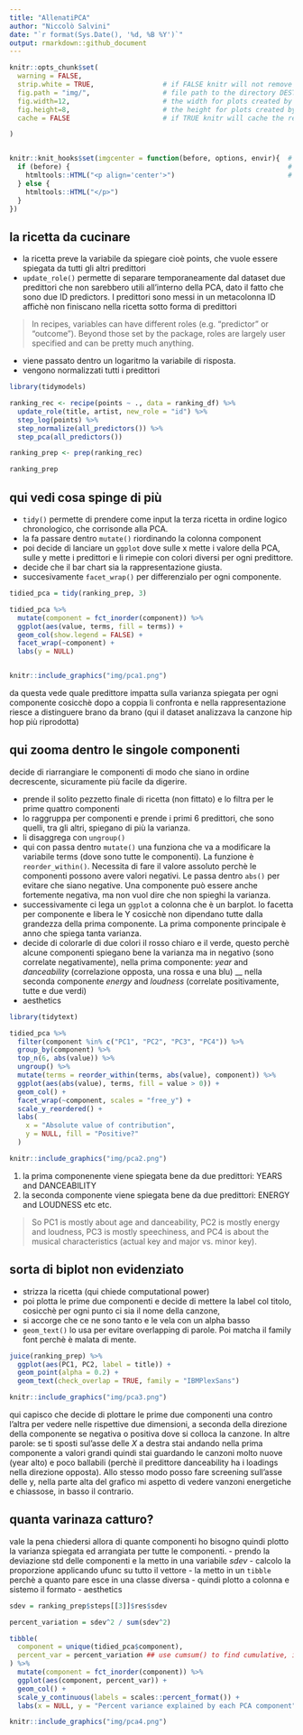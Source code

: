 ```yaml
---
title: "AllenatiPCA"
author: "Niccolò Salvini" 
date: "`r format(Sys.Date(), '%d, %B %Y')`"
output: rmarkdown::github_document
---
```


```r
knitr::opts_chunk$set(
  warning = FALSE,  
  strip.white = TRUE,                 # if FALSE knitr will not remove white spaces at the beg or end
  fig.path = "img/",                  # file path to the directory DESTINATION where knitr shall store the
  fig.width=12,                       # the width for plots created by code chunk
  fig.height=8,                       # the height for plots created by code chunk
  cache = FALSE                       # if TRUE knitr will cache the results to reuse in future knits

)


knitr::knit_hooks$set(imgcenter = function(before, options, envir){  # to center image 
  if (before) {                                                      # add imgcenter = TRUE
    htmltools::HTML("<p align='center'>")                            # to the chunk options
  } else {
    htmltools::HTML("</p>")
  }
})

```


## la ricetta da cucinare

- la ricetta preve la variabile da spiegare cioè points, che vuole essere spiegata da tutti gli altri predittori 
- `update_role()` permette di separare temporaneamente dal dataset due predittori che non sarebbero utili all'interno della PCA, dato il fatto che sono due ID predictors. I predittori sono messi in un metacolonna ID affichè non finiscano nella ricetta sotto forma di predittori

> In recipes, variables can have different roles (e.g. “predictor” or “outcome”). Beyond those set by the package, roles are largely user specified and can be pretty much anything. 

- viene passato dentro un logaritmo la variabile di risposta. 
- vengono normalizzati tutti i predittori


```r
library(tidymodels)

ranking_rec <- recipe(points ~ ., data = ranking_df) %>%
  update_role(title, artist, new_role = "id") %>%
  step_log(points) %>%
  step_normalize(all_predictors()) %>%
  step_pca(all_predictors())

ranking_prep <- prep(ranking_rec)

ranking_prep
```



## qui vedi cosa spinge di più 

- `tidy()` permette di prendere come input la terza ricetta in ordine logico chronologico, che corrisonde alla PCA. 
- la fa passare dentro `mutate()` riordinando la colonna component
- poi decide di lanciare un `ggplot` dove sulle x mette i valore della PCA, sulle y mette i predittori e li rimepie con colori diversi per ogni predittore.
- decide che il bar chart sia la rappresentazione giusta.
- succesivamente `facet_wrap()` per differenzialo per ogni componente.

```r
tidied_pca = tidy(ranking_prep, 3)

tidied_pca %>%
  mutate(component = fct_inorder(component)) %>%
  ggplot(aes(value, terms, fill = terms)) +
  geom_col(show.legend = FALSE) +
  facet_wrap(~component) +
  labs(y = NULL)



```



```r
knitr::include_graphics("img/pca1.png")
```


da questa vede quale predittore impatta sulla varianza spiegata per ogni componente cosicchè dopo a coppia li confronta e nella rappresentazione riesce a distinguere brano da brano (qui il dataset analizzava la canzone hip hop più riprodotta)



## qui zooma dentro le singole componenti

decide di riarrangiare le componenti di modo che siano in ordine decrescente, sicuramente più facile da digerire.

- prende il solito pezzetto finale di ricetta (non fittato) e lo filtra per le prime quattro componenti
- lo raggruppa per componenti e prende i primi 6 predittori, che sono quelli, tra gli altri, spiegano di più la varianza.
- li disaggrega con `ungroup()`
- qui con passa dentro `mutate()` una funziona che va a modificare la variabile terms (dove sono tutte le componenti). La funzione è `reorder_within()`. Necessita di fare il valore assoluto perchè le componenti possono avere valori negativi. Le passa dentro `abs()` per evitare che siano negative. Una componente può essere anche fortemente negativa, ma non vuol dire che non spieghi la varianza.
- successivamente ci lega un `ggplot` a colonna che è un barplot. lo facetta per componente e libera le Y cosicchè non dipendano tutte dalla grandezza della prima componente. La prima componente principale è anno che spiega tanta varianza.
- decide di colorarle di due colori il rosso chiaro e il verde, questo perchè alcune componenti spiegano bene la varianza ma in negativo (sono correlate negativamente), nella prima componente: *year* and *danceability* (correlazione opposta, una rossa e una blu) __ nella seconda componente *energy* and *loudness* (correlate positivamente, tutte e due verdi)
- aesthetics

```r
library(tidytext)

tidied_pca %>%
  filter(component %in% c("PC1", "PC2", "PC3", "PC4")) %>%
  group_by(component) %>%
  top_n(6, abs(value)) %>%
  ungroup() %>%
  mutate(terms = reorder_within(terms, abs(value), component)) %>%
  ggplot(aes(abs(value), terms, fill = value > 0)) +
  geom_col() +
  facet_wrap(~component, scales = "free_y") +
  scale_y_reordered() +
  labs(
    x = "Absolute value of contribution",
    y = NULL, fill = "Positive?"
  )
```

```r
knitr::include_graphics("img/pca2.png")
```



1. la prima componenente viene spiegata bene da due predittori: YEARS and DANCEABILITY
1. la seconda componente viene spiegata bene da due predittori: ENERGY  and LOUDNESS
etc etc. 


> So PC1 is mostly about age and danceability, PC2 is mostly energy and loudness, PC3 is mostly speechiness, and PC4 is about the musical characteristics (actual key and major vs. minor key). 


## sorta di biplot non evidenziato

- strizza la ricetta (qui chiede computational power) 
- poi plotta le prime due componenti e decide di mettere la label col titolo, cosicchè per ogni punto ci sia il nome della canzone, 
- si accorge che ce ne sono tanto e le vela con un alpha basso
- `geom_text()` lo usa per evitare overlapping di parole. Poi matcha il family font perchè è malata di mente. 



```r
juice(ranking_prep) %>%
  ggplot(aes(PC1, PC2, label = title)) +
  geom_point(alpha = 0.2) +
  geom_text(check_overlap = TRUE, family = "IBMPlexSans")

```

```r
knitr::include_graphics("img/pca3.png")
```



qui capisco che decide di plottare le prime due componenti una contro l'altra per vedere nelle rispettive due dimensioni, a seconda della direzione della componente se negativa o positiva dove si colloca la canzone. In altre parole: se ti sposti sul'asse delle *X* a destra stai andando nella prima componente a valori grandi quindi stai guardando le canzoni molto nuove (year alto) e poco ballabili (perchè il predittore danceability ha i loadings nella direzione opposta). Allo stesso modo posso fare screening sull'asse delle y, nella parte alta del grafico mi aspetto di vedere vanzoni energetiche e chiassose, in basso il contrario. 


## quanta varinaza catturo?


vale la pena chiedersi allora di quante componenti ho bisogno quindi plotto la varianza spiegata ed arrangiata per tutte le componenti.
- prendo la deviazione std delle componenti e la metto in una variabile *sdev*
- calcolo la proporzione applicando ufunc su tutto il vettore
- la metto in un `tibble` perchè a quanto pare esce in una classe diversa
- quindi plotto a colonna e sistemo il formato
- aesthetics


```r
sdev = ranking_prep$steps[[3]]$res$sdev

percent_variation = sdev^2 / sum(sdev^2)

tibble(
  component = unique(tidied_pca$component),
  percent_var = percent_variation ## use cumsum() to find cumulative, if you prefer
) %>%
  mutate(component = fct_inorder(component)) %>%
  ggplot(aes(component, percent_var)) +
  geom_col() +
  scale_y_continuous(labels = scales::percent_format()) +
  labs(x = NULL, y = "Percent variance explained by each PCA component")
```


```r
knitr::include_graphics("img/pca4.png")
```






